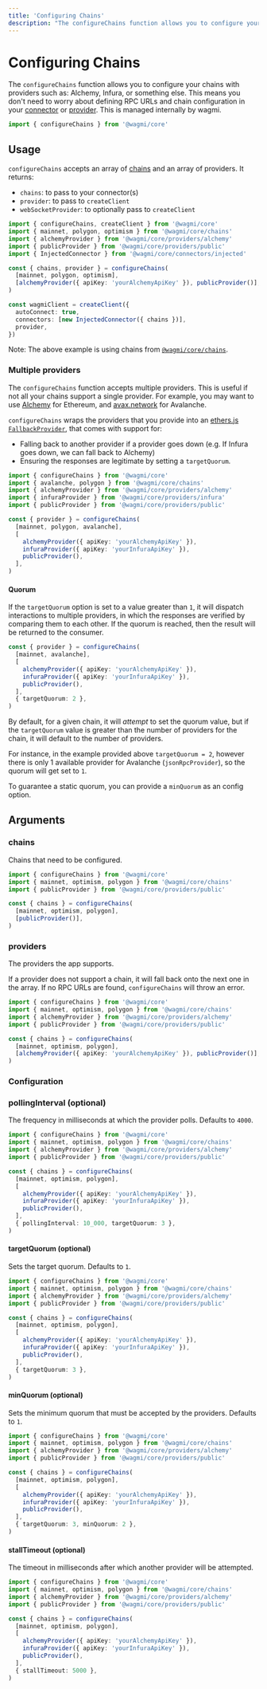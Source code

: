 ```yaml
---
title: 'Configuring Chains'
description: "The configureChains function allows you to configure your chains with providers such as: Alchemy, Infura, or something else. This means you don't need to worry about defining RPC URLs and chain configuration in your connector or provider. This is managed internally by wagmi."
---
```



# Configuring Chains

The `configureChains` function allows you to configure your chains with providers such as: Alchemy, Infura, or something else. This means you don't need to worry about defining RPC URLs and chain configuration in your [connector](/core/connectors/walletconnect#options) or [provider](/core/client#provider-optional). This is managed internally by wagmi.

```ts
import { configureChains } from '@wagmi/core'
```

## Usage

`configureChains` accepts an array of [chains](/core/chains) and an array of providers. It returns:

- `chains`: to pass to your connector(s)
- `provider`: to pass to `createClient`
- `webSocketProvider`: to optionally pass to `createClient`

```ts
import { configureChains, createClient } from '@wagmi/core'
import { mainnet, polygon, optimism } from '@wagmi/core/chains'
import { alchemyProvider } from '@wagmi/core/providers/alchemy'
import { publicProvider } from '@wagmi/core/providers/public'
import { InjectedConnector } from '@wagmi/core/connectors/injected'

const { chains, provider } = configureChains(
  [mainnet, polygon, optimism],
  [alchemyProvider({ apiKey: 'yourAlchemyApiKey' }), publicProvider()],
)

const wagmiClient = createClient({
  autoConnect: true,
  connectors: [new InjectedConnector({ chains })],
  provider,
})
```

Note: The above example is using chains from [`@wagmi/core/chains`](/core/chains#wagmicorechains).

### Multiple providers

The `configureChains` function accepts multiple providers. This is useful if not all your chains support a single provider. For example, you may want to use [Alchemy](https://alchemy.com) for Ethereum, and [avax.network](https://avax.network) for Avalanche.

`configureChains` wraps the providers that you provide into an [ethers.js `FallbackProvider`](https://docs.ethers.io/v5/api/providers/other/#FallbackProvider), that comes with support for:

- Falling back to another provider if a provider goes down (e.g. If Infura goes down, we can fall back to Alchemy)
- Ensuring the responses are legitimate by setting a `targetQuorum`.

```ts
import { configureChains } from '@wagmi/core'
import { avalanche, polygon } from '@wagmi/core/chains'
import { alchemyProvider } from '@wagmi/core/providers/alchemy'
import { infuraProvider } from '@wagmi/core/providers/infura'
import { publicProvider } from '@wagmi/core/providers/public'

const { provider } = configureChains(
  [mainnet, polygon, avalanche],
  [
    alchemyProvider({ apiKey: 'yourAlchemyApiKey' }),
    infuraProvider({ apiKey: 'yourInfuraApiKey' }),
    publicProvider(),
  ],
)
```

#### Quorum

If the `targetQuorum` option is set to a value greater than `1`, it will dispatch interactions to multiple providers, in which the responses are verified by comparing them to each other. If the quorum is reached, then the result will be returned to the consumer.

```ts
const { provider } = configureChains(
  [mainnet, avalanche],
  [
    alchemyProvider({ apiKey: 'yourAlchemyApiKey' }),
    infuraProvider({ apiKey: 'yourInfuraApiKey' }),
    publicProvider(),
  ],
  { targetQuorum: 2 },
)
```

By default, for a given chain, it will _attempt_ to set the quorum value, but if the `targetQuorum` value is greater than the number of providers for the chain, it will default to the number of providers.

For instance, in the example provided above `targetQuorum = 2`, however there is only 1 available provider for Avalanche (`jsonRpcProvider`), so the quorum will get set to `1`.

To guarantee a static quorum, you can provide a `minQuorum` as an config option.

## Arguments

### chains

Chains that need to be configured.

```ts {6}
import { configureChains } from '@wagmi/core'
import { mainnet, optimism, polygon } from '@wagmi/core/chains'
import { publicProvider } from '@wagmi/core/providers/public'

const { chains } = configureChains(
  [mainnet, optimism, polygon],
  [publicProvider()],
)
```

### providers

The providers the app supports.

If a provider does not support a chain, it will fall back onto the next one in the array. If no RPC URLs are found, `configureChains` will throw an error.

```ts {8}
import { configureChains } from '@wagmi/core'
import { mainnet, optimism, polygon } from '@wagmi/core/chains'
import { alchemyProvider } from '@wagmi/core/providers/alchemy'
import { publicProvider } from '@wagmi/core/providers/public'

const { chains } = configureChains(
  [mainnet, optimism, polygon],
  [alchemyProvider({ apiKey: 'yourAlchemyApiKey' }), publicProvider()],
)
```

### Configuration

### pollingInterval (optional)

The frequency in milliseconds at which the provider polls. Defaults to `4000`.

```ts {13}
import { configureChains } from '@wagmi/core'
import { mainnet, optimism, polygon } from '@wagmi/core/chains'
import { alchemyProvider } from '@wagmi/core/providers/alchemy'
import { publicProvider } from '@wagmi/core/providers/public'

const { chains } = configureChains(
  [mainnet, optimism, polygon],
  [
    alchemyProvider({ apiKey: 'yourAlchemyApiKey' }),
    infuraProvider({ apiKey: 'yourInfuraApiKey' }),
    publicProvider(),
  ],
  { pollingInterval: 10_000, targetQuorum: 3 },
)
```

#### targetQuorum (optional)

Sets the target quorum. Defaults to `1`.

```ts {13}
import { configureChains } from '@wagmi/core'
import { mainnet, optimism, polygon } from '@wagmi/core/chains'
import { alchemyProvider } from '@wagmi/core/providers/alchemy'
import { publicProvider } from '@wagmi/core/providers/public'

const { chains } = configureChains(
  [mainnet, optimism, polygon],
  [
    alchemyProvider({ apiKey: 'yourAlchemyApiKey' }),
    infuraProvider({ apiKey: 'yourInfuraApiKey' }),
    publicProvider(),
  ],
  { targetQuorum: 3 },
)
```

#### minQuorum (optional)

Sets the minimum quorum that must be accepted by the providers. Defaults to `1`.

```ts {13}
import { configureChains } from '@wagmi/core'
import { mainnet, optimism, polygon } from '@wagmi/core/chains'
import { alchemyProvider } from '@wagmi/core/providers/alchemy'
import { publicProvider } from '@wagmi/core/providers/public'

const { chains } = configureChains(
  [mainnet, optimism, polygon],
  [
    alchemyProvider({ apiKey: 'yourAlchemyApiKey' }),
    infuraProvider({ apiKey: 'yourInfuraApiKey' }),
    publicProvider(),
  ],
  { targetQuorum: 3, minQuorum: 2 },
)
```

#### stallTimeout (optional)

The timeout in milliseconds after which another provider will be attempted.

```ts {13}
import { configureChains } from '@wagmi/core'
import { mainnet, optimism, polygon } from '@wagmi/core/chains'
import { alchemyProvider } from '@wagmi/core/providers/alchemy'
import { publicProvider } from '@wagmi/core/providers/public'

const { chains } = configureChains(
  [mainnet, optimism, polygon],
  [
    alchemyProvider({ apiKey: 'yourAlchemyApiKey' }),
    infuraProvider({ apiKey: 'yourInfuraApiKey' }),
    publicProvider(),
  ],
  { stallTimeout: 5000 },
)
```
